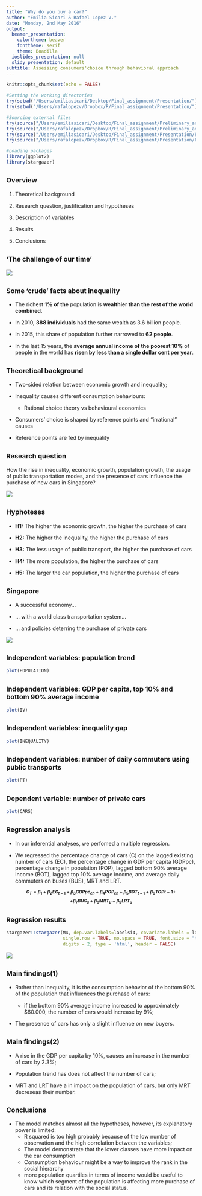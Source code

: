 ```yaml
---
title: "Why do you buy a car?"
author: "Emilia Sicari & Rafael Lopez V."
date: "Monday, 2nd May 2016"
output:
  beamer_presentation:
    colortheme: beaver
    fonttheme: serif
    theme: Boadilla
  ioslides_presentation: null
  slidy_presentation: default
subtitle: Assessing consumers'choice through behavioral approach
---
```


```r
knitr::opts_chunk$set(echo = FALSE)

#Setting the working directories
try(setwd("/Users/emiliasicari/Desktop/Final_assignment/Presentation/"))
try(setwd("/Users/rafalopezv/Dropbox/R/Final_assignment/Presentation/"))

#Sourcing external files
try(source("/Users/emiliasicari/Desktop/Final_assignment/Preliminary_analyses.R"))
try(source("/Users/rafalopezv/Dropbox/R/Final_assignment/Preliminary_analyses.R"))
try(source("/Users/emiliasicari/Desktop/Final_assignment/Presentation/Figures.R"))
try(source("/Users/rafalopezv/Dropbox/R/Final_assignment/Presentation/Figures.R"))

#Loading packages
library(ggplot2)
library(stargazer)

```

## <small>Overview</small>

1. Theoretical background

2. Research question, justification and hypotheses 

3. Description of variables

4. Results

5. Conclusions

## <small>'The challenge of our time'</small>

![](Images_presentation/GlobalInequality.jpeg)

## <small>Some 'crude' facts about inequality</small>

- The richest **1% of the** population is **wealthier than the rest of the world combined**.

- In 2010, **388 individuals** had the same wealth as 3.6 billion people.

- In 2015, this share of population further narrowed to **62 people**.

- In the last 15 years, the **average annual income of the poorest 10%** of people in the world has **risen by less than a single dollar cent per year**.

## <small> Theoretical background </small>

- Two-sided relation between economic growth and inequality;

- Inequality causes different consumption behaviours:

    + Rational choice theory vs behavioural economics
    
- Consumers' choice is shaped by reference points and "irrational" causes 

- Reference points are fed by inequality

## <small>Research question</small>

How the rise in inequality, economic growth, population growth, the usage of public transportation modes, and the presence of cars influence the purchase of new cars in Singapore?

![](Images_presentation/catastrophicerror.gif)

## <small>Hyphoteses</small>

- **H1:** The higher the economic growth, the higher the purchase of cars
    
- **H2:** The higher the inequality, the higher the purchase of cars

- **H3:** The less usage of public transport, the higher the purchase of cars

- **H4:** The more population, the higher the purchase of cars

- **H5:** The  larger the car population, the higher the purchase of cars

## <small>Singapore</small>

- A successful economy...

- ... with a world class transportation system...

- ... and policies deterring the purchase of private cars

![](Images_presentation/Singapore.jpeg)

## <small>Independent variables: population trend</small>

```r
plot(POPULATION)
```

## <small>Independent variables: GDP per capita, top 10% and bottom 90% average income</small>

```r
plot(IV)
```

## <small>Independent variables: inequality gap</small>

```r
plot(INEQUALITY)
```

## <small>Independent variables: number of daily commuters using public transports</small>

```r
plot(PT)
```

## <small>Dependent variable: number of private cars</small>

```r
plot(CARS)
```

## <small>Regression analysis</small>

- In our inferential analyses, we perfomed a multiple regression. 

- We regressed the percentage change of cars (C) on the lagged existing number of cars (EC), the percentage change in GDP per capita (GDPpc), percentage change in population (POP), lagged bottom 90% average income (BOT), lagged top 10% average income, and average daily commuters on buses (BUS), MRT and LRT.

<small>**$$C_{T} = {\beta}_1 + {\beta}_2 EC_{t-1} + {\beta}_3 GDPpc_{ch} + {\beta}_4 POP_{ch} + {\beta}_5 BOT_{t-1} + {\beta}_6 TOP{t-1} +$$**</small>
<small>**$$+ {\beta}_7 BUS_{u} + {\beta}_8 MRT_{u} + {\beta}_9 LRT_{u} $$**</small>

## <small>Regression results</small>

```r
stargazer::stargazer(M4, dep.var.labels=labelsi4, covariate.labels = labelsd4,
                     single.row = TRUE, no.space = TRUE, font.size = "tiny",
                     digits = 2, type = 'html', header = FALSE)
```

![](Images_presentation/RegressionResults.png)

## <small>Main findings(1)</small>

- Rather than inequality, it is the consumption behavior of the bottom 90% of the population that influences the purchase of cars:

    + if the bottom 90% average income increased to approximately $60.000, the number of cars would increase by 9%;

- The presence of cars has only a slight influence on new buyers.

## <small>Main findings(2)</small>

- A rise in the GDP per capita by 10%, causes an increase in the number of cars by 2.3%;

- Population trend has does not affect the number of cars;

- MRT and LRT have a in impact on the population of cars, but only MRT decreseas their number.

## <small>Conclusions</small>

- The model matches almost all the hypotheses, however, its explanatory power is limited:
    + R squared is too high probably because of the low number of observation and the high correlation between the variables;
    + The model demonstrate that the lower classes have more impact on the car consumption
    + Consumption behaviour might be a way to improve the rank in the social hierarchy
    + more population quartiles in terms of income would be useful to know which segment of the population is affecting more purchase of cars and its relation with the social status.